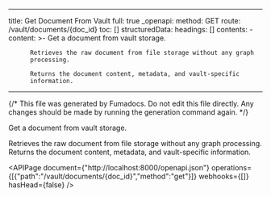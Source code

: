 <!-- AUTO-GENERATED: fumadocs-openapi (safe to overwrite) -->

---
title: Get Document From Vault
full: true
_openapi:
  method: GET
  route: /vault/documents/{doc_id}
  toc: []
  structuredData:
    headings: []
    contents:
      - content: >-
          Get a document from vault storage.


          Retrieves the raw document from file storage without any graph
          processing.

          Returns the document content, metadata, and vault-specific
          information.
---

{/* This file was generated by Fumadocs. Do not edit this file directly. Any changes should be made by running the generation command again. */}

Get a document from vault storage.

Retrieves the raw document from file storage without any graph processing.
Returns the document content, metadata, and vault-specific information.

<APIPage document={"http://localhost:8000/openapi.json"} operations={[{"path":"/vault/documents/{doc_id}","method":"get"}]} webhooks={[]} hasHead={false} />